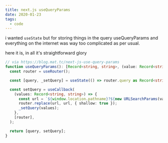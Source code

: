 ```yaml
---
title: next.js useQueryParams
date: 2020-01-23
tags:
  - code
---
```


i wanted `useState` but for storing things in the query useQueryParams and everything on the internet was way too complicated as per usual.

here it is, in all it's straightforward glory

```ts
// via https://blog.mat.tc/next-js-use-query-params
function useQueryParams(): [Record<string, string>, (value: Record<string, string>) => void] {
  const router = useRouter();

  const [query, _setQuery] = useState(() => router.query as Record<string, string>);

  const setQuery = useCallback(
    (values: Record<string, string>) => {
      const url = `${window.location.pathname}?${new URLSearchParams(values)}`;
      router.replace(url, url, { shallow: true });
      _setQuery(values);
    },
    [router],
  );

  return [query, setQuery];
}

```

